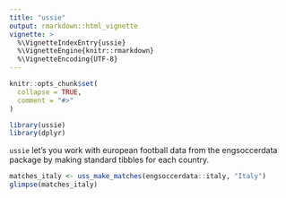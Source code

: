 ```yaml
---
title: "ussie"
output: rmarkdown::html_vignette
vignette: >
  %\VignetteIndexEntry{ussie}
  %\VignetteEngine{knitr::rmarkdown}
  %\VignetteEncoding{UTF-8}
---
```


```r
knitr::opts_chunk$set(
  collapse = TRUE,
  comment = "#>"
)
```

```r
library(ussie)
library(dplyr)
```

`ussie` let's you work with european football data from the engsoccerdata package by making standard tibbles for each country.

```r
matches_italy <- uss_make_matches(engsoccerdata::italy, "Italy")
glimpse(matches_italy)
```
